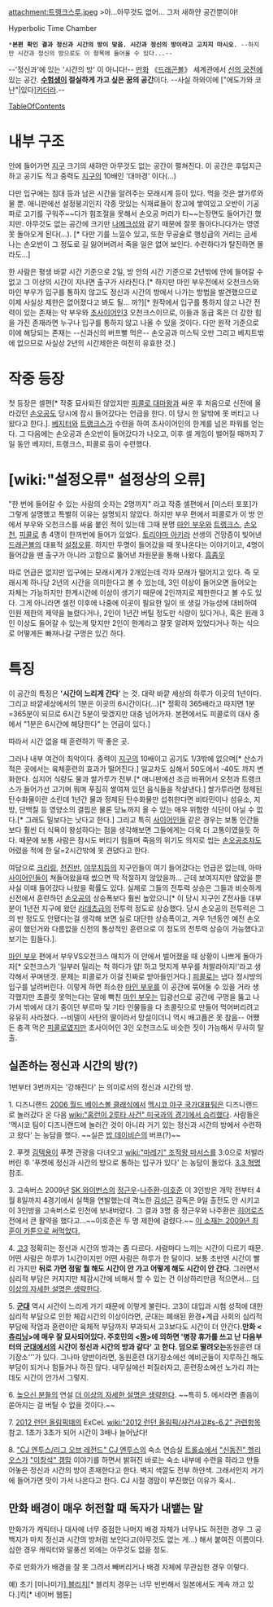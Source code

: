attachment:트랭크스루.jpeg
>아...아무것도 없어... 그저 새하얀 공간뿐이야!

{{{+1 精神と時の部屋}}}
Hyperbolic Time Chamber
 *'''본편 확인 결과 정신과 시간의 방이 맞음. 시간과 정신의 방이라고 고치지 마시오'''. --하지만 시간과 정신의 방으로도 이 항목에 들어올 수 있다...--
--'정신과'에 있는 '시간의 방' 이 아니다!--
[[만화]] 《[[드래곤볼]]》 세계관에서 [[신의 궁전]]에 있는 공간. '''[[수험생]]이 절실하게 가고 싶은 꿈의 공간'''이다. 
--사실 하와이에 ["에도가와 코난"|있다][[카더라]].--

[[TableOfContents]]

= 내부 구조 =
안에 들어가면 [[지구]] 크기의 새햐안 아무것도 없는 공간이 펼쳐진다. 이 공간은 후덥지근하고 공기도 적고 중력도 [[지구]]의 10배인 '대마경' 이다(...)

다만 입구에는 침대 등과 남은 시간을 알려주는 모래시계 등이 있다. 먹을 것은 쌀가루와 물 뿐. 애니판에선 설정붕괴인지 각종 맛있는 식재료들이 창고에 쌓여있고 오반이 기공파로 고기를 구워주~~다가 힘조절을 못해서 손오공 머리가 타~~는장면도 들어가긴 했지만. 아무것도 없는 공간에 크기만 [[나메크성]]와 같기 때문에 잘못 돌아다니다가는 영영 못 돌아오게 된다(...). [* 다만 기를 느낄수 있고, 또한 무공술로 행성급의 거리는 금세 나는 손오반이 그 정도로 길 잃어버려서 죽을 일은 없어 보인다. 수련하다가 탈진하면 몰라도...]

한 사람은 평생 바깥 시간 기준으로 2일, 방 안의 시간 기준으로 2년밖에 안에 들어갈 수 없고 그 이상의 시간이 지나면 출구가 사라진다.[* 하지만 마인 부우전에서 오천크스와 마인 부우가 입구를 통하지 않고도 정신과 시간의 방에서 나가는 방법을 발견했으므로 이제 사실상 제한은 없어졌다고 봐도 될... 까?][* 원작에서 입구를 통하지 않고 나간 전력이 있는 존재는 악 부우와 [[초사이어인3]] 오천크스이므로, 이들과 동급 혹은 더 강한 힘을 가진 존재라면 누구나 입구를 통하지 않고 나올 수 있을 것이다. 다만 원작 기준으로 이에 해당되는 존재는 --신과신의 버프빨 먹은-- 손오공과 미스틱 오반 그리고 베지트밖에 없으므로 사실상 2년의 시간제한은 여전히 유효한 것.]

= 작중 등장 =
첫 등장은 셀편[* 작중 묘사되진 않았지만 [[피콜로 대마왕]]과 싸운 후 처음으로 신전에 올라갔던 [[손오공]]도 당시에 잠시 들어갔다는 언급을 한다. 이 당시 한 달밖에 못 버티고 나왔다고 한다.]. [[베지터]]와 [[트랭크스]]가 수련을 하여 초사이어인의 한계를 넘은 파워를 얻는다. 그 다음에는 손오공과 손오반이 들어갔다가 나오고, 이후 셀 게임이 벌어질 때까지 7일 동안 베지터, 트랭크스, 피콜로 등이 수련했다.

= [wiki:"설정오류" 설정상의 오류] =
"한 번에 들어갈 수 있는 사람의 숫자는 2명까지" 라고 작중 셀편에서 [미스터 포포]가 그렇게 설명했고 특별히 이유는 설명되지 않았다. 하지만 부우 편에서 피콜로가 이 방 안에서 부우와 오천크스를 싸움 붙인 적이 있는데 그때 분명 [[마인 부우]]와 [[트랭크스]], [[손오천]], [[피콜로]] 총 4명이 한꺼번에 들어가 있었다. [[토리야마 아키라]] 선생의 건망증이 빚어낸 [[드래곤볼]]의 대표적 [[설정오류]]. 하지만 두명이 들어갔을 때 못나온다는 이야기이고, 4명이 들어갔을 땐 출구가 아니라 고함으로 뚫어낸 차원문을 통해 나왔다. [[흠좀무]]

따로 언급은 없지만 입구에는 모래시계가 2개있는데 각자 모래가 떨어지고 있다. 즉 모래시계 하나당 2년의 시간을 의미한다고 볼 수 있는데, 3인 이상이 들어오면 들어오는 자체는 가능하지만 한계시간에 이상이 생기기 때문에 2인까지로 제한한다고 볼 수도 있다. 그게 아니라면 셀전 이후에 나중에 이곳이 필요한 일이 또 생길 가능성에 대비하여 인원 제한의 제약을 늘렸다거나, 2인이 1년간 버틸 정도만 식량이 있다거나, 혹은 원래 3인 이상도 들어갈 수 있는게 맞지만 2인이 한계라고 잘못 알려져 있었다거나 하는 식으로 어떻게든 빠져나갈 구멍은 있긴 하다.

= 특징 =
이 공간의 특징은 ''''시간이 느리게 간다'''' 는 것. 대략 바깥 세상의 하루가 이곳의 1년이다. 그리고 바깥세상에서의 1분은 이곳의 6시간이다(...)[* 정확히 365배라고 따지면 1분=365분이 되므로 6시간 5분이 맞겠지만 대충 넘어가자. 본편에서도 피콜로의 대사 중에서 "1분은 6시간에 해당한다" 는 언급이 있다.]

따라서 시간 없을 때 훈련하기 딱 좋은 곳.

그러나 내부 여건이 최악이다. 중력이 [[지구]]의 10배이고 공기도 1/3밖에 없으며[* 산소가 적은 곳에서는 육체훈련의 효과가 떨어진다.] 일교차도 심해서 50도에서 -40도 까지 변화한다. 심지어 식량도 물과 쌀가루가 전부.[* 애니판에선 조금 바뀌어서 오천과 트랭크스가 들어가선 고기며 뭐며 푸짐히 쌓여져 있던 음식들을 작살낸다.] 쌀가루라면 정제된 탄수화물이란 소린데 1년간 물과 정제된 탄수화물만 섭취한다면 비타민이나 섬유소, 지방, 단백질 등 영양소의 결핍은 물론 당뇨까지 올 수 있는 매우 위험한 식단이 아닐 수 없다.[* 그래도 밀보다는 낫다고 한다.] 그리고 특히 [[사이어인]]들 같은 경우는 보통 인간들보다 훨씬 더 식욕이 왕성하다는 점을 생각해보면 그들에게는 더욱 더 고통이였을듯 하다. 때문에 보통 사람은 잠시도 버티기 힘들며 죽음의 위기도 의지로 씹는 [[손오공]]조차도 어렸을 적에 한 달=2시간밖에 못 견뎠다고 한다.

여담으로 [[크리링]], [[천진반]], [[야무치]]등의 지구인들이 여기 들어갔다는 언급은 없는데, 아마 [[내퍼|사이]][[베지터|어인들]]이 쳐들어왔을때 썼으면 딱 적절하지 않았을까... 근데 보여지지만 않았을 뿐 사실 이때 들어갔다 나왔을 확률도 있다. 실제로 그들의 전투력 상승은 그들과 비슷하게 신전에서 훈련하던 [[손오공]]의 상승폭보다 훨씬 높았으니[* 이 당시 지구인 Z전사들 대부분이 1년전 지구에 왔던 [[라데츠]]급의 전투력 정도로 상승했다. 당시 손오공의 전투력은 그의 반 정도도 안됐다는걸 생각해 보면 실로 대단한 상승폭이고, 겨우 1년동안 예전 손오공이 했던거와 다름없을 신전의 통상적인 훈련으로 이 정도의 전투력 상승이 가능했다고 보기는 힘들다.].

[[마인 부우]] 편에서 부우VS오천크스 매치가 이 안에서 벌어졌을 때 상황이 나쁘게 돌아가자[* 오천크스가 '일부러 밀리는 척 하다가 얍! 하고 멋지게 부우를 처발라야지!'라고 생각해서 꾸며댄것. 문제는 피콜로가 이걸 진짜로 받아들인거다.] [[피콜로]]는 냅다 정시방의 입구를 날려버린다. 이렇게 하면 최소한 [[마인 부우]]를 이 공간에 묶어둘 수 있을 거라 생각했지만 초콜릿 못먹는다는 말에 빡친 [[마인 부우]]는 입광선으로 공간에 구멍을 뚫고 나가서 밖에서 대기 중이던 부르마 및 기타 인물들을 다 초콜릿으로 만들어 먹어버리려고 유유히 사라졌다. --비델이 사탄의 딸이라서 망설이더니 역시 배고픔은 못 참음-- 어쨌든 충격 먹은 [[피콜로]]였지만 초사이어인 3인 오천크스도 비슷한 짓이 가능해서 무사히 탈출.

== 실존하는 정신과 시간의 방(?) ==
1번부터 3번까지는 '강해진다' 는 의미로서의 정신과 시간의 방.

1. 디즈니랜드
[[2006 월드 베이스볼 클래식]]에서 [[멕시코 야구 국가대표팀]]은 디즈니랜드로 놀러갔다 온 다음 [[wiki:"홈런이 2루타 사건" 미국과의 경기에서 승리]]했다. 사람들은 '멕시코 팀이 디즈니랜드에 놀러간 것이 아니라 거기 있는 정신과 시간의 방에서 수련하고 왔다' 는 농담을 했다. ~~실은 [[밥 데이비슨]]의 버프(?)~~

2. 푸켓
[[김택용]]이 푸켓 관광을 다녀오고 [[wiki:"마레기" 조작왕 마서스]]를 3:0으로 처발라버린 후 '푸켓에 정신과 시간의 방으로 통하는 입구가 있다' 는 농담이 돌았다. [[3.3 혁명]] 참조.

3. 고속버스 
2009년 [[SK 와이번스]]의 [[정근우]]-[[나주환]]-[[이호준]] 이 3인방은 개막 전부터 4월 8일까지 4경기에서 실책을 연발했는데 격노한 [[김성근]] 감독은 9일 출전도 안 시키고 이 3인방을 고속버스로 인천에 보내버렸다. 그 결과 3명 중 정근우와 나주환은 [[히어로즈]] 전에서 큰 활약을 했다고...~~이호준은 두 명 제한에 걸렸다.~~ [http://comic.naver.com/webtoon/detail.nhn?titleId=24530&no=266&weekday=sun 이 소재는 2009년 최훈이 카툰으로 써먹었다.]

4. [[고3]]
정확히는 정신과 시간의 방과는 좀 다르다. 사람마다 느끼는 시간이 다르기 때문. 어떤 사람은 하루가 1시간이지만 어떤 사람은 하루가 한 달이다. 보통 초반엔 시간이 빨리 가지만 '''뒤로 가면 정말 뭘 해도 시간이 안 가고 어떻게 해도 시간이 안 간다'''. 그러면서 심리적 부담은 커지지만 체감시간에 비해서 할 수 있는 건 이상하리만큼 적으면서... [[더 이상의 자세한 설명은 생략한다]].

5. '''[[군대]]''' 
역시 시간이 느리게 가기 때문에 이렇게 불린다. 고3이 대입과 시험 성적에 대한 심리적 부담으로 인한 체감시간의 이상이라면, 군대는 폐쇄된 환경+계급 사회의 심리적 부담에 작업과 훈련이란 육체적 부담까지 부과되서 고3보다도 시간이 더 안간다.''' 만화 <[[츄리닝]]>에 매우 잘 묘사되어있다. 주호민의 <[[짬]]>에 의하면 '병장 휴가를 쓰고 난 다음부터의 [[군대]]에서의 시간이 정신과 시간의 방과 같다' 고 한다. 덤으로 딸려오는 '''동원훈련 대기장소'''가 있다. 그나마 양반이라면, 동원훈련 대기장소에선 예비군들이 지루하긴 해도 부담이 되거나 힘들거나 하진 않다. 내무실에선 퍼질러자고, 훈련장소에선 노가리 까는데도 시간이 안가서 그렇지.

6. [[높으신 분들]]의 연설
[[더 이상의 자세한 설명은 생략한다]]. ~~특히 5. 에서라면 졸음이 쏟아지는 걸 버틸 수 없을 것이다.~~

7. [[2012 런던 올림픽]]때의 ExCeL
[[wiki:"2012 런던 올림픽/사건사고#s-6.2" 관련항목]] 참고. 1초가 3초가 되어 시간이 3배나 늘어났다!

8. [["CJ 엔투스/리그 오브 레전드" CJ 엔투스]]의 숙소 연습실
[[트롤쇼]]에서 [["신동진" 헬리오스]]가 [["이창석" 갱맘]] 이야기를 하면서 밝혀진 바로는 숙소 내부에 수련을 하라고 만들어놓은 정신과 시간의 방이 존재한다고 한다. 벽지 색깔도 전부 하얀색. 그래서인지 거기에 들어가면 맛이 가서 나온다고 한다. CJ 시절 갱맘이 부진했던 이유가 혹시..
== 만화 배경이 매우 허전할 때 독자가 내뱉는 말 ==
만화가가 캐릭터나 대사에 너무 중점한 나머지 배경 자체가 너무나도 허전한 경우 그 공백지가 마치 정신과 시간의 방처럼 보인다고(아무것도 없는 게...) 해서 붙여진 이름이다. 심한 경우 캐릭터와 말풍선 외에는 아무것도 없을 정도.

주로 만화가가 배경을 잘 못 그려서 빼버리거나 배경 자체에 무관심한 경우 이렇다.

예) 초기 [미나미가],[[블리치]][* 블리치 경우는 너무 빈번해서 일본에서도 계속 까고 있다.]킥[* 네이버 웹툰]

